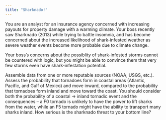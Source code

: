 ---
title: "Sharknado!"
---

You are an analyst for an insurance agency concerned with increasing payouts for property damage with a warming climate. 
Your boss recently saw Sharknado (2013) while trying to battle insomnia, and has become concerned about the increased likelihood of shark-infested weather as severe weather events become more probable due to climate change. 

Your boss's  concerns about the possiblity of shark-infested storms cannot be countered with logic, but you might be able to convince them that very few storms even have shark-infestation potential. 

Assemble data from one or more reputable sources (NOAA, USGS, etc.).  
Assess the probability that tornadoes form in coastal areas (Atlantic, Pacific, and Gulf of Mexico) and move inward, compared to the probability that tornadoes form inland and move toward the coast. 
You should consider both the probability of a coastal -> inland tornadic event and the consequences -- a F0 tornado is unlikely to have the power to lift sharks from the water, while an F5 tornado might have the ability to transport many sharks inland. 
How serious is the sharknado threat to your bottom line?
